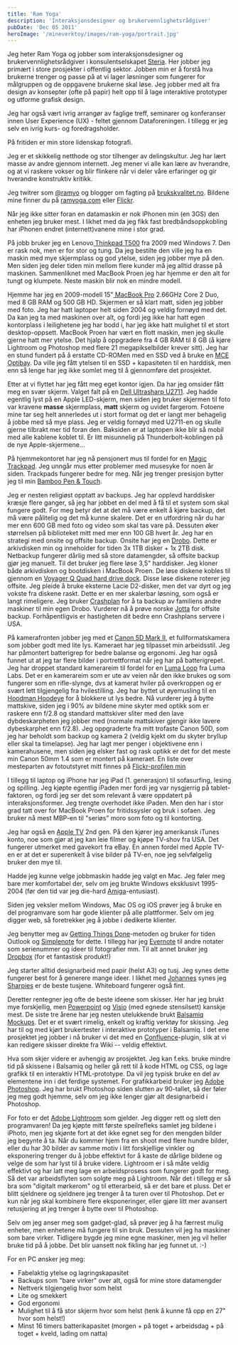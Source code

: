 ```yaml
---
title: 'Ram Yoga'
description: 'Interaksjonsdesigner og brukervennlighetsrådgiver'
pubDate: 'Dec 05 2011'
heroImage: '/mineverktoy/images/ram-yoga/portrait.jpg'
---
```







<Question1/>

<p>Jeg heter Ram Yoga og jobber som interaksjonsdesigner og
brukervennlighetsrådgiver i konsulentselskapet <a
href="http://steria.no/">Steria</a>. Her jobber jeg primært i store
prosjekter i offentlig sektor. Jobben min er å forstå hva brukerne
trenger og passe på at vi lager løsninger som fungerer for målgruppen
og de oppgavene brukerne skal løse. Jeg jobber med alt fra design av
konsepter (ofte på papir) helt opp til å lage interaktive prototyper
og utforme grafisk design.</p>

<p>Jeg har også vært ivrig arrangør av faglige treff, seminarer og
konferanser innen User Experience (UX) - feltet gjennom
Dataforeningen. I tillegg er jeg selv en ivrig kurs- og
foredragsholder.</p>

<p>På fritiden er min store lidenskap fotografi.</p>

<p>Jeg er et skikkelig netthode og stor tilhenger av delingskultur. Jeg
har lært masse av andre gjennom internett. Jeg mener vi alle kan lære
av hverandre, og at vi raskere vokser og blir flinkere når vi deler
våre erfaringer og gir hverandre konstruktiv kritikk.</p>

<p>Jeg twitrer som <a href="http://twitter.com/ramyo">@ramyo</a> og
blogger om fagting på <a
href="http://brukskvalitet.no">brukskvalitet.no</a>. Bildene mine
finner du på <a href="http://ramyoga.com/photography">ramyoga.com</a>
eller <a href="http://flickr.com/ramyoga/">Flickr</a>.</p>


<Question2/>

<p>Når jeg ikke sitter foran en datamaskin er nok iPhonen min (en 3GS)
den enheten jeg bruker mest. I likhet med da jeg fikk fast
bredbåndsoppkobling har iPhonen endret (internett)vanene mine i stor
grad.</p>

<p>På jobb bruker jeg en Lenovo<a
href="http://www.notebookreview.com/default.asp?newsID=4565"> Thinkpad
T500</a> fra 2009 med Windows 7. Den er rask nok, men er for stor og
tung. Da jeg bestilte den ville jeg ha en maskin med mye skjermplass
og god ytelse, siden jeg jobber mye på den. Men siden jeg deler tiden
min mellom flere kunder må jeg alltid drasse på maskinen. Sammenliknet
med MacBook Proen jeg har hjemme er den alt for tungt og
klumpete. Neste maskin blir nok en mindre modell.</p>

<p>Hjemme har jeg en 2009-modell 15"<a
href="http://www.apple.com/no/macbookpro/"> MacBook Pro</a> 2.66GHz
Core 2 Duo, med 8 GB RAM og 500 GB HD. Skjermen er så klart matt,
siden jeg jobber med foto. Jeg har hatt laptoper helt siden 2004 og
veldig fornøyd med det. Da kan jeg ta med maskinen over alt, og fordi
jeg ikke har hatt egen kontorplass i leilighetene jeg har bodd i, har
jeg ikke hatt mulighet til et stort desktop-oppsett. MacBook Proen har
vært en flott maskin, men jeg skulle gjerne hatt mer ytelse. Det hjalp
å oppgradere fra 4 GB RAM til 8 GB (å kjøre Lightroom og Photoshop med
flere 21 megapikselbilder krever sitt). Jeg har en stund fundert på å
erstatte CD-ROMen med en SSD ved å bruke en <a
href="http://www.mcetech.com/optibay/">MCE Optibay</a>. Da ville jeg
fått ytelsen til en SSD + kapasiteten til en harddisk, men enn så
lenge har jeg ikke somlet meg til å gjennomføre det prosjektet.</p>

<p>Etter at vi flyttet har jeg fått meg eget kontor igjen. Da har jeg
omsider fått meg en svær skjerm. Valget falt på en <a
href="http://www.prisguide.no/produkt/dell-ultrasharp-u2711-123926/lenker">Dell
Ultrasharp U2711</a>. Jeg hadde egentlig lyst på en Apple LED-skjerm,
men siden jeg bruker skjermen til foto var kravene <strong>masse</strong> skjermplass,
<strong>matt</strong> skjerm og uvidet fargerom. Fotoene mine tar seg helt annerledes
ut i stort format og det er langt mer behagelig å jobbe med så mye
plass. Jeg er veldig fornøyd med U2711-en og skulle gjerne tilbrakt
mer tid foran den. Baksiden er at laptopen ikke blir så mobil med alle
kablene koblet til. Er litt misunnelig på Thunderbolt-koblingen på de
nye Apple-skjermene...</p>

<p>På hjemmekontoret har jeg nå pensjonert mus til fordel for en <a
href="http://www.apple.com/no/magictrackpad/">Magic Trackpad</a>. Jeg
unngår mus etter problemer med musesyke for noen år siden. Trackpads
fungerer bedre for meg. Når jeg trenger presisjon bytter jeg til min
<a href="http://www.wacom.eu/index2.asp?pid=294&spid=1">Bamboo Pen &
Touch</a>.</p>

<p>Jeg er nesten religiøst opptatt av backups. Jeg har opplevd
harddisker kræsje flere ganger, så jeg har jobbet en del med å få til
et system som skal fungere godt. For meg betyr det at det må være
enkelt å kjøre backup, det må være pålitelig og det må kunne
skalere. Det er en utfordring når du har mer enn 600 GB med foto og
video som skal tas vare på. Dessuten øker størrelsen på biblioteket
mitt med mer enn 100 GB hvert år. Jeg har en strategi med onsite og
offsite backup. Onsite har jeg en <a
href="http://www.drobo.com">Drobo</a>. Dette er arkivdisken min og
inneholder for tiden 3x 1TB disker + 1x 2TB disk. Netbackup fungerer
dårlig med så store datamengder, så offsite backup gjør jeg
manuelt. Til det bruker jeg flere løse 3,5" harddisker. Jeg kloner
både arkivdisken og bootdisken i MacBook Proen. De løse diskene kobles
til gjennom en <a
href="http://www.amazon.com/gp/product/B0026S7HP0">Voyager Q Quad hard
drive dock</a>. Disse løse diskene roterer jeg offsite. Jeg pleide å
bruke eksterne Lacie D2-disker, men det var dyrt og jeg vokste fra
diskene raskt. Dette er en mer skalerbar løsning, som også er langt
rimeligere. Jeg bruker <a
href="http://www.crashplan.com/">Crashplan</a> for å ta backup av
familiens andre maskiner til min egen Drobo. Vurderer nå å prøve
norske <a href="https://www.jotta.no/">Jotta</a> for offsite
backup. Forhåpentligvis er hastigheten dit bedre enn Crashplans
servere i USA.</p>

<p>På kamerafronten jobber jeg med et <a
href="http://en.wikipedia.org/wiki/Canon_EOS_5D_Mark_II">Canon 5D Mark
II</a>, et fullformatskamera som jobber godt med lite lys. Kameraet
har jeg tilpasset min arbeidsstil. Jeg har påmontert batterigrep for
bedre balanse og ergonomi. Jeg har også funnet ut at jeg tar flere
bilder i portrettformat når jeg har på batterigrepet. Jeg har droppet
standard kamerareim til fordel for en <a href="(http://lu.ma/">Luma
Loop</a> fra Luma Labs. Det er en kamerareim som er ute av veien når
den ikke brukes og som fungerer som en rifle-slynge, dvs at kamerat
hviler på overkroppen og er svært lett tilgjengelig fra
hvilestilling. Jeg har byttet ut øyemusling til en <a
href="http://hoodmanusa.com/products.asp?dept=1061">Hoodman
Hoodeye</a> for å blokkere ut lys bedre. Nå vurderer jeg å bytte
mattskive, siden jeg i 90% av bildene mine skyter med optikk som er
raskere enn f/2.8 og standard mattskiver sliter med den lave
dybdeskarpheten jeg jobber med (normale mattskiver gjengir ikke lavere
dybeskarphet enn f/2.8). Jeg oppgraderte fra mitt trofaste Canon 50D,
som jeg har beholdt som backup og kamera 2 (veldig kjekt om du skyter
bryllup eller skal ta timelapse). Jeg har lagt mer penger i
objektivene enn i kamerahusene, men siden jeg elsker fast og rask
optikk er det for det meste min Canon 50mm 1.4 som er montert på
kameraet. En liste over mesteparten av fotoutstyret mitt finnes på <a
href=" http://www.flickr.com/people/ramyoga/">Flickr-profilen
min</a></p>

<p>I tillegg til laptop og iPhone har jeg iPad (1. generasjon) til
sofasurfing, lesing og spilling. Jeg kjøpte egentlig iPaden mer fordi
jeg var nysgjerrig på tablet-faktoren, og fordi jeg ser det som
relevant å være oppdatert på interaksjonsformer. Jeg trengte overhodet
ikke iPaden. Men den har i stor grad tatt over for MacBook Proen for
fritidssysler og bruk i sofaen. Jeg bruker nå mest MBP-en til "seriøs"
moro som foto og til kontorting.</p>

<p>Jeg har også en <a href="http://www.apple.com/no/appletv/">Apple
TV</a> 2nd gen. På den kjører jeg amerikansk iTunes konto, noe som
gjør at jeg kan leie filmer og kjøpe TV-shov fra USA. Det fungerer
utmerket med gavekort fra eBay. En annen fordel med Apple TV-en er at
det er superenkelt å vise bilder på TV-en, noe jeg selvfølgelig bruker
den mye til.</p>


<Question3/>

<p>Hadde jeg kunne velge jobbmaskin hadde jeg valgt en Mac. Jeg føler
meg bare mer komfortabel der, selv om jeg brukte Windows eksklusivt
1995-2004 (før den tid var jeg die-hard <a
href="http://en.wikipedia.org/wiki/Amiga">Amiga</a>-entusiast).</p>

<p>Siden jeg veksler mellom Windows, Mac OS og iOS prøver jeg å bruke en
del programvare som har gode klienter på alle plattformer. Selv om jeg
digger web, så foretrekker jeg å jobbe i dedikerte klienter.</p>

<p>Jeg benytter meg av <a
href="http://www.davidco.com/about-gtd">Getting Things
Done</a>-metoden og bruker for tiden Outlook og <a
href="http://simplenoteapp.com/">Simplenote</a> for dette. I tillegg
har jeg <a href="http://www.evernote.com/">Evernote</a> til andre
notater som serienummer og ideer til fotografier mm. Til alt annet
bruker jeg <a href="http://www.dropbox.com/">Dropbox</a> (for et
fantastisk produkt!)</p>

<p>Jeg starter alltid designarbeid med papir (helst A3) og tusj. Jeg
synes dette fungerer best for å generere mange ideer. I likhet med <a
href="http://mineverktoy.com/johannes-brodwall">Johannes</a> synes jeg
<a href="http://www.sharpie.com/GlobalLanding.aspx">Sharpies</a> er de
beste tusjene. Whiteboard fungerer også fint.</p>

<p>Deretter rentegner jeg ofte de beste ideene som skisser. Her har
jeg brukt mye forskjellig, men <a
href="http://office.microsoft.com/nb-no/powerpoint/">Powerpoint</a> og
<a href="http://office.microsoft.com/en-us/visio/">Visio</a> (med
egnede stensilsett) kanskje mest. De siste tre årene har jeg nesten
utelukkende brukt <a
href="http://www.balsamiq.com/products/mockups">Balsamiq
Mockups</a>. Det er et svært rimelig, enkelt og kraftig verktøy for
skissing. Jeg har til og med kjørt brukertester i interaktive
prototyper i Balsamiq. I det ene prosjektet jeg jobber i nå bruker vi
det med en <a
href="http://www.atlassian.com/software/confluence/overview">Confluence</a>-plugin,
slik at vi kan redigere skisser direkte fra Wiki -- veldig
effektivt.</p>

<p>Hva som skjer videre er avhengig av prosjektet. Jeg kan
f.eks. bruke mindre tid på skissene i Balsamiq og heller gå rett til å
kode HTML og CSS, og lage grafikk til en interaktiv HTML-prototype. Da
vil jeg typisk bruke en del av elementene inn i det ferdige
systemet. For grafikkarbeid bruker jeg <a
href="http://www.adobe.com/no/products/photoshop.html">Adobe
Photoshop</a>. Jeg har brukt Photoshop siden slutten av 90-tallet, så
der føler jeg meg godt hjemme, selv om jeg ikke lenger gjør alt
designarbeid i Photoshop.</p>

<p>For foto er det <a
href="http://www.adobe.com/products/photoshoplightroom/">Adobe
Lightroom</a> som gjelder. Jeg digger rett og slett den programvaren!
Da jeg kjøpte mitt første speilrefleks samlet jeg bildene i iPhoto,
men jeg skjønte fort at det ikke egnet seg for den mengden bilder jeg
begynte å ta. Når du kommer hjem fra en shoot med flere hundre bilder,
eller du har 30 bilder av samme motiv i litt forskjellige vinkler og
eksponering trenger du å jobbe effektivt for å kaste de dårlige
bildene og velge de som har lyst til å bruke videre. Lightroom er i så
måte veldig effektivt og har latt meg lage en arbeidsprosess som
fungerer godt for meg. Så det var arbeidsflyten som solgte meg på
Lightroom. Når det i tillegg er så bra som "digitalt mørkerom" og til
etterarbeid, så er det bare et pluss. Det er blitt sjeldnere og
sjeldnere jeg trenger å ta turen over til Photoshop. Det er kun når
jeg skal kombinere flere eksponeringer, eller gjøre litt mer avansert
retusjering at jeg trenger å bytte over til Photoshop.</p>


<Question4/>

<p>Selv om jeg anser meg som gadget-glad, så prøver jeg å ha færrest
mulig enheter, men enhetene må fungere til sin bruk. Dessuten vil jeg
ha maskiner som bare virker. Tidligere bygde jeg mine egne maskiner,
men jeg vil heller bruke tid på å jobbe. Det blir uansett nok fikling
har jeg funnet ut. :-)</p>

<p>
For en PC ønsker jeg meg:

<ul class="bulleted">
<li>Fabelaktig ytelse og lagringskapasitet</li>
<li>Backups som "bare virker" over alt, også for mine store datamengder</li>
<li>Nettverk tilgjengelig hvor som helst</li>
<li>Lite og smekkert</li>
<li>God ergonomi</li>
<li>Mulighet til å få stor skjerm hvor som helst (tenk å kunne få opp en
27" hvor som helst!)</li>
<li>Minst 16 timers batterikapasitet (morgen + på toget + arbeidsdag + på toget + kveld, lading om natta)</li>
</ul>
</p>
